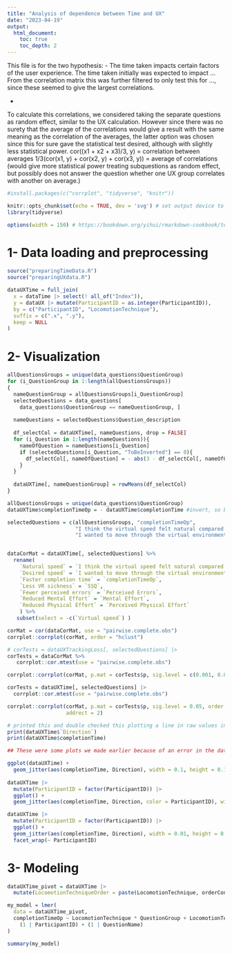 ```yaml
---
title: "Analysis of dependence between Time and UX"
date: "2023-04-19"
output:
  html_document:
    toc: true
    toc_depth: 2
---
```

This file is for the two hypothesis:
- The time taken impacts certain factors of the user experience.
The time taken initially was expected to impact ...
From the correlation matrix this was further filtered to only test this for ..., since these seemed to give the largest correlations.

- 





To calculate this correlations, we considered taking the separate questions as random effect, similar to the UX calculation. However since there was no surety that the average of the correlations would give a result with the same meaning as the correlation of the averages, the latter option was chosen since this for sure gave the statistical test desired, although with slightly less statistical power. 
cor((x1 + x2 + x3)/3, y) = correlation between averages
1/3(cor(x1, y) + cor(x2, y) + cor(x3, y)) = average of correlations (would give more statistical power treating subquestions as random effect, but possibly does not answer the question whether one UX group correlates with another on average.)



```r
#install.packages(c("corrplot", "tidyverse", "knitr"))
```

```r
knitr::opts_chunk$set(echo = TRUE, dev = 'svg') # set output device to svg
library(tidyverse)

options(width = 150) # https://bookdown.org/yihui/rmarkdown-cookbook/text-width.html
```


# 1- Data loading and preprocessing


```r
source("preparingTimeData.R")
source("preparingUXdata.R")
```


```r
dataUXTime = full_join(
  x = dataTime |> select(! all_of("Index")),
  y = dataUX |> mutate(ParticipantID = as.integer(ParticipantID)),
  by = c("ParticipantID", "LocomotionTechnique"),
  suffix = c(".x", ".y"),
  keep = NULL
)
```


# 2- Visualization

```r
allQuestionsGroups = unique(data_questions$QuestionGroup)
for (i_QuestionGroup in 1:length(allQuestionsGroups))
{
  nameQuestionGroup = allQuestionsGroups[i_QuestionGroup]
  selectedQuestions = data_questions[
    data_questions$QuestionGroup == nameQuestionGroup, ]
  
  nameQuestions = selectedQuestions$Question_description
  
  df_selectCol = dataUXTime[, nameQuestions, drop = FALSE]
  for (i_Question in 1:length(nameQuestions)){
    nameOfQuestion = nameQuestions[i_Question]
    if (selectedQuestions[i_Question, "ToBeInverted"] == 0){
      df_selectCol[, nameOfQuestion] = - abs(3 - df_selectCol[, nameOfQuestion])
    }
  }
  
  dataUXTime[, nameQuestionGroup] = rowMeans(df_selectCol)
}
```


```r
allQuestionsGroups = unique(data_questions$QuestionGroup)
dataUXTime$completionTimeOp = - dataUXTime$completionTime #invert, so better = less time taken

selectedQuestions = c(allQuestionsGroups, "completionTimeOp",
                      "I think the virtual speed felt natural compared to normal walking",
                      "I wanted to move through the virtual environment")


dataCorMat = dataUXTime[, selectedQuestions] %>%
  rename(
    `Natural speed` = `I think the virtual speed felt natural compared to normal walking`,
    `Desired speed` = `I wanted to move through the virtual environment`,
    `Faster completion time` = `completionTimeOp`,
    `Less VR sickness` = `SSQ`,
    `Fewer perceived errors` = `Perceived Errors`,
    `Reduced Mental Effort` = `Mental Effort`,
    `Reduced Physical Effort` = `Perceived Physical Effort`
    ) %>%
   subset(select = -c(`Virtual speed`) ) 

corMat = cor(dataCorMat, use = "pairwise.complete.obs")
corrplot::corrplot(corMat, order = "hclust")
```

```r
# corTests = dataUXTrackingLoss[, selectedQuestions] |>
corTests = dataCorMat %>%
   corrplot::cor.mtest(use = "pairwise.complete.obs")

corrplot::corrplot(corMat, p.mat = corTests$p, sig.level = c(0.001, 0.01, 0.05), insig = 'label_sig', pch.cex = 0.9, order = "hclust" ) #,                 addrect = 2
```


```r
corTests = dataUXTime[, selectedQuestions] |> 
  corrplot::cor.mtest(use = "pairwise.complete.obs")

corrplot::corrplot(corMat, p.mat = corTests$p, sig.level = 0.05, order = "hclust",
                   addrect = 2)
```
```r
# printed this and double checked this plotting a line in raw values in Google Sheets, and it is indeed the more time taken, the better they rate the direction...
print(dataUXTime$`Direction`)
print(dataUXTime$completionTime)
```



```r
## These were some plots we made earlier because of an error in the data. We were trying to figure out why some values were unlogically negatively correlated, and checked if this was due to the Simpsons effect, where if and extra variable (aka participant) is not taken into account, the trend will be different. (For each participant it would go upward, while in total it would go downward). This was not the case, and in the end the weird values were caused by a wrong double inversion (therefore not inverting questions that should be inverted).

ggplot(dataUXTime) +
  geom_jitter(aes(completionTime, Direction), width = 0.1, height = 0.1)
  
dataUXTime |>
  mutate(ParticipantID = factor(ParticipantID)) |>
  ggplot() +
  geom_jitter(aes(completionTime, Direction, color = ParticipantID), width = 0.1, height = 0.1)

dataUXTime |>
  mutate(ParticipantID = factor(ParticipantID)) |>
  ggplot() +
  geom_jitter(aes(completionTime, Direction), width = 0.01, height = 0.01) +
  facet_wrap(~ ParticipantID)
```  




# 3- Modeling

```r
dataUXTime_pivot = dataUXTime |>
  mutate(LocomotionTechniqueOrder = paste(LocomotionTechnique, orderCondition, sep = ""))

my_model = lmer(
  data = dataUXTime_pivot,
  completionTimeOp ~ LocomotionTechnique * QuestionGroup + LocomotionTechniqueOrder +
    (1 | ParticipantID) + (1 | QuestionName)
)

summary(my_model)
```

